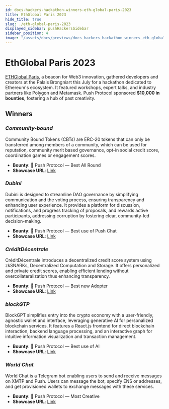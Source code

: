 ```yaml
---
id: docs-hackers-hackathon-winners-eth-global-paris-2023
title: EthGlobal Paris 2023
hide_title: true
slug: ./eth-global-paris-2023
displayed_sidebar: pushHackersSidebar
sidebar_position: 4
image: "/assets/docs/previews/docs_hackers_hackathon_winners_eth_global_paris_2023--ethglobal_paris_2023.png"
---
```


# EthGlobal Paris 2023

[ETHGlobal Paris](https://ethglobal.com/events/paris2023), a beacon for Web3 innovation, gathered developers and creators at the Palais Brongniart this July for a hackathon dedicated to Ethereum's ecosystem. It featured workshops, expert talks, and industry partners like Polygon and Metamask. Push Protocol sponsored **$10,000 in bounties**, fostering a hub of past creativity.

## Winners

### _Community-bound_

Community Bound Tokens (CBTs) are ERC-20 tokens that can only be transferred among members of a community, which can be used for reputation, community merit based governance, opt-in social credit score, coordination games or engagement scores.

- **Bounty**: 🥇 Push Protocol — Best All Round
- **Showcase URL**: [Link](https://ethglobal.com/showcase/community-bound-y73ys)

### _Dubini_

Dubini is designed to streamline DAO governance by simplifying communication and the voting process, ensuring transparency and enhancing user experience. It provides a platform for discussion, notifications, and progress tracking of proposals, and rewards active participants, addressing corruption by fostering clear, community-led decision-making.

- **Bounty**: 💬 Push Protocol — Best use of Push Chat
- **Showcase URL**: [Link](https://ethglobal.com/showcase/dubini-5z9kd)

### _CréditDécentrale_

CréditDécentrale introduces a decentralized credit score system using zkSNARKs, Decentralized Computation and Storage. It offers personalized and private credit scores, enabling efficient lending without overcollateralization thus enhancing transparency.

- **Bounty**: 🎥 Push Protocol — Best new Adopter
- **Showcase URL**: [Link](https://ethglobal.com/showcase/creditdecentrale-wbzz4)

### _blockGTP_

BlockGPT simplifies entry into the crypto economy with a user-friendly, agnostic wallet and interface, leveraging generative AI for personalized blockchain services. It features a React.js frontend for direct blockchain interaction, backend language processing, and an interactive graph for intuitive information visualization and transaction management.

- **Bounty**: 🤖 Push Protocol — Best use of AI
- **Showcase URL**: [Link](https://ethglobal.com/showcase/blockgtp-kg64d)

### _World Chat_

World Chat is a Telegram bot enabling users to send and receive messages on XMTP and Push. Users can message the bot, specify ENS or addresses, and get provisioned wallets to exchange messages with these services.

- **Bounty**: 🤔 Push Protocol — Most Creative
- **Showcase URL**: [Link](https://ethglobal.com/showcase/world-chat-z7he4)

